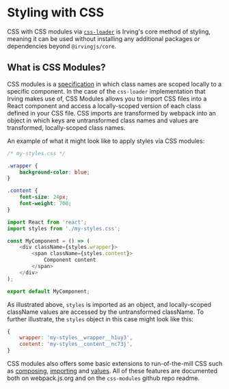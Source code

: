<Meta title="Styling|Styling with CSS" />

# Styling with CSS
CSS with CSS modules via [`css-loader`](https://webpack.js.org/loaders/css-loader/#modules) is Irving's core method of styling, meaning it can be used without installing any additional packages or dependencies beyond `@irvingjs/core`.

## What is CSS Modules?
CSS modules is a [specification](https://github.com/css-modules/css-modules) in which class names are scoped locally to a specific component. In the case of the `css-loader` implementation that Irving makes use of, CSS Modules allows you to import CSS files into a React component and access a locally-scoped version of each class defined in your CSS file. CSS imports are transformed by webpack into an object in which keys are untransformed class names and values are transformed, locally-scoped class names.

An example of what it might look like to apply styles via CSS modules:
```css
/* my-styles.css */

.wrapper {
    background-color: blue;
}

.content {
    font-size: 24px;
    font-weight: 700;
}
```

```js
import React from 'react';
import styles from './my-styles.css';

const MyComponent = () => (
    <div className={styles.wrapper}>
        <span className={styles.content}>
            Component content
        </span>
    </div>
);

export default MyComponent;
```

As illustrated above, `styles` is imported as an object, and locally-scoped className values are accessed by the untransformed className. To further illustrate, the `styles` object in this case might look like this:

```js
{
    wrapper: 'my-styles__wrapper__h1uy3',
    content: 'my-styles__content__nc73j',
}
```

CSS modules also offers some basic extensions to run-of-the-mill CSS such as [composing](https://webpack.js.org/loaders/css-loader/#composing), [importing](https://webpack.js.org/loaders/css-loader/#importing) and [values](https://webpack.js.org/loaders/css-loader/#values). All of these features are documented both on webpack.js.org and on the `css-modules` github repo readme.
